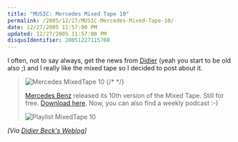 ```yaml
---
title: "MUSIC: Mercedes Mixed Tape 10"
permalink: /2005/12/27/MUSIC-Mercedes-Mixed-Tape-10/
date: 12/27/2005 11:57:00 PM
updated: 12/27/2005 11:57:00 PM
disqusIdentifier: 20051227115700
---
```

I often, not to say always, get the news from [Didier](http://www.didierbeck.com) (yeah you start to be old also ;) 
and I really like the mixed tape so I decided to post about it.


> ![Mercedes MixedTape 10](/images/2005/mixedtape10.jpg)
{/* <!-- more --> */}
> 
> [Mercedes 
  Benz](http://www.mercedes-benz.com/content/mbcom/international/international_website/en/com/international_home.html) released its 10th version of the Mixed Tape. Still for free. [Download here](http://www.mercedes-benz.com/mixedtape). Now, you can 
  also find a weekly podcast :-)
> 
> ![Playlist MixedTape 10](/images/2005/mixedtape10bis.jpg)
> 
> 

*[Via [Didier Beck's Weblog](http://www.didierbeck.com/2005/12/music-mercedes-mixed-tape-10.php)]*

